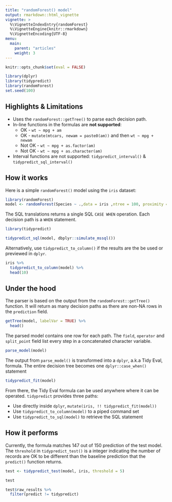 ```yaml
---
title: "randomForest() model"
output: rmarkdown::html_vignette
vignette: >
  %\VignetteIndexEntry{randomForest}
  %\VignetteEngine{knitr::rmarkdown}
  %\VignetteEncoding{UTF-8}
menu:
  main:
    parent: "articles"
    weight: 3
---
```


```r
knitr::opts_chunk$set(eval = FALSE)

library(dplyr)
library(tidypredict)
library(randomForest)
set.seed(100)
```

## Highlights & Limitations

- Uses the `randomForest::getTree()` to parse each decision path.
- In-line functions in the formulas are **not supported**:  
     - OK - `wt ~ mpg + am` 
     - OK - `mutate(mtcars, newam = paste0(am))` and then `wt ~ mpg + newam`
     - Not OK - `wt ~ mpg + as.factor(am)`
     - Not OK - `wt ~ mpg + as.character(am)`
- Interval functions are not supported: `tidypredict_interval()` & `tidypredict_sql_interval()`
   

## How it works

Here is a simple `randomForest()` model using the `iris` dataset:
```r
library(randomForest)
model <- randomForest(Species ~ .,data = iris ,ntree = 100, proximity = TRUE)
```

The SQL translations returns a single SQL `CASE WHEN` operation.  Each decision path is a `WHEN` statement.
```r
library(tidypredict)

tidypredict_sql(model, dbplyr::simulate_mssql())
```

Alternatively, use `tidypredict_to_column()` if the results are the be used or previewed in `dplyr`.

```r
iris %>%
  tidypredict_to_column(model) %>%
  head(10)
```

## Under the hood

The parser is based on the output from the `randomForest::getTree()` function.  It will return as many decision paths as there are non-NA rows in the `prediction` field.
```r
getTree(model, labelVar = TRUE) %>%
  head()
```

The parsed model contains one row for each path.  The `field`, `operator` and `split_point` field list every step in a concatenated character variable.
```r
parse_model(model)
```

The output from `parse_model()` is transformed into a `dplyr`, a.k.a Tidy Eval, formula.  The entire decision tree becomes one `dplyr::case_when()` statement
```r
tidypredict_fit(model)
```

From there, the Tidy Eval formula can be used anywhere where it can be operated. `tidypredict` provides three paths:

  - Use directly inside `dplyr`,  `mutate(iris, !! tidypredict_fit(model))`
  - Use `tidypredict_to_column(model)` to a piped command set
  - Use `tidypredict_to_sql(model)` to retrieve the SQL statement

## How it performs

Currently, the formula matches 147 out of 150 prediction of the test model. The `threshold` in `tidypredict_test()` is a integer indicating the number of records are OK to be different than the baseline prediction that the `predict()` function returns. 
```r
test <- tidypredict_test(model, iris, threshold = 5)

test

test$raw_results %>%
  filter(predict != tidypredict)
```